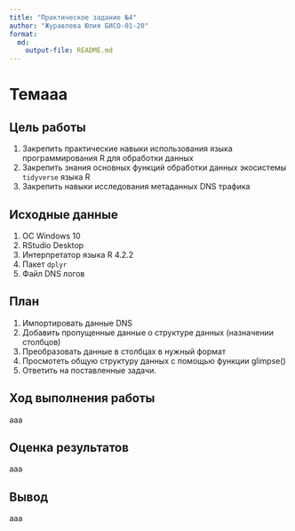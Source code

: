 ```yaml
---
title: "Практическое задание №4"
author: "Журавлева Юлия БИСО-01-20"
format: 
  md:
    output-file: README.md
---
```

# Темааа

## Цель работы

1. Закрепить практические навыки использования языка программирования R для
обработки данных
2. Закрепить знания основных функций обработки данных экосистемы `tidyverse`
языка R
3. Закрепить навыки исследования метаданных DNS трафика

## Исходные данные

1.  ОС Windows 10
2.  RStudio Desktop
3.  Интерпретатор языка R 4.2.2
4.  Пакет `dplyr`
5.  Файл DNS логов 

## План

1. Импортировать данные DNS
2. Добавить пропущенные данные о структуре данных (назначении столбцов)
3. Преобразовать данные в столбцах в нужный формат
4. Просмотеть общую структуру данных с помощью функции glimpse()
5. Ответить на поставленные задачи.

## Ход выполнения работы

ааа

## Оценка результатов

ааа

## Вывод

ааа